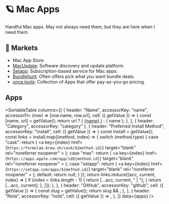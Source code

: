
# 🪐 Mac Apps

Handful Mac apps. May not always need them, but they are here when I need them.

## 🍅 Markets

- Mac App Store
- [MacUpdate](https://www.macupdate.com/): Software discovery and update platform.
- [Setapp](https://setapp.com/): Subscription-based service for Mac apps.
- [Bundlehunt](https://bundlehunt.com/): Often offers pick what you want bundle deals.
- [once.tools](https://once.tools/): Collection of Apps that offer pay-as-you-go pricing.

## Apps

<SortableTable
  columns={[
    {
      header: "Name",
      accessorKey: "name",
      accessorFn: (row) => [row.name, row.url],
      cell: ({ getValue }) => {
        const [name, url] = getValue();
        return url ? (
          <a href={url} target="blank" rel="noreferrer noopener">
            {name}
          </a>
        ) : (
          name
        );
      },
    },
    { header: "Category", accessorKey: "category" },
    {
      header: "Preferred Install Method",
      accessorKey: "install",
      cell: ({ getValue }) => {
        const install = getValue();
        const links = install.map((method, index) => {
          switch (method.type) {
            case "cask":
              return (
                <a
                  key={index}
                  href={`https://formulae.brew.sh/cask/${method.id}`}
                  target="blank"
                  rel="noreferrer noopener"
                >
                  <Icon icon="logos:homebrew" inline={true} />
                </a>
              );
            case "mas":
              return (
                <a
                  key={index}
                  href={`https://apps.apple.com/app/id${method.id}`}
                  target="blank"
                  rel="noreferrer noopener"
                >
                  <Icon icon="logos:apple-app-store" inline={true} />
                </a>
              );
            case "setapp":
              return (
                <a
                  key={index}
                  href={`https://setapp.com/apps/${method.id}`}
                  target="blank"
                  rel="noreferrer noopener"
                >
                  <Icon icon="simple-icons:setapp" inline={true} />
                </a>
              );
            default:
              return null;
          }
        });
        return links.reduce((acc, current, index) => {
          if (index < links.length - 1) {
            return [...acc, current, " | "];
          }
          return [...acc, current];
        }, []);
      },
    },
    {
      header: "GitHub",
      accessorKey: "github",
      cell: ({ getValue }) => {
        const slug = getValue();
        return slug && <GitHubBadge slug={getValue()} />;
      },
    },
    {
      header: "Note",
      accessorKey: "note",
      cell: ({ getValue }) => <Markdownify content={getValue()} />,
    },
  ]}
  data={apps}
/>
